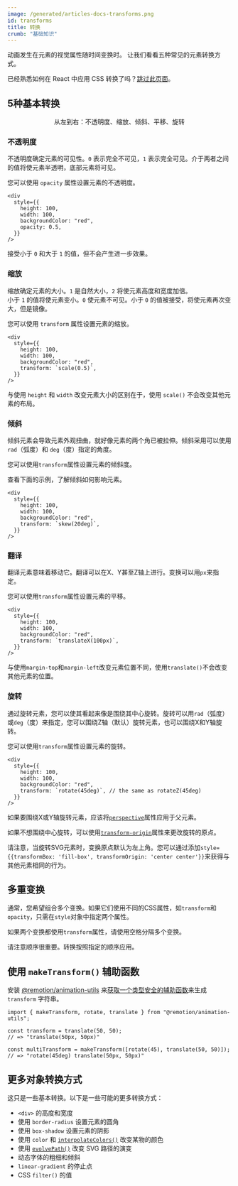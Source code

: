 ```yaml
---
image: /generated/articles-docs-transforms.png
id: transforms
title: 转换
crumb: "基础知识"
---
```



<TransformsTutorial />
动画发生在元素的视觉属性随时间变换时。  
让我们看看五种常见的元素转换方式。

已经熟悉如何在 React 中应用 CSS 转换了吗？[跳过此页面](/docs/animating-properties)。

## 5种基本转换

<Transforms />

<p align="center" style={{
  fontStyle: "italic",
  fontSize: "0.9em",
  marginTop: 10
}}>从左到右：不透明度、缩放、倾斜、平移、旋转</p>

### 不透明度

不透明度确定元素的可见性。`0` 表示完全不可见，`1` 表示完全可见。介于两者之间的值将使元素半透明，底部元素将可见。

您可以使用 `opacity` 属性设置元素的不透明度。

```tsx twoslash {6} title="MyComponent.tsx"
<div
  style={{
    height: 100,
    width: 100,
    backgroundColor: "red",
    opacity: 0.5,
  }}
/>
```

<Demo type="opacity" />

接受小于 `0` 和大于 `1` 的值，但不会产生进一步效果。

### 缩放

缩放确定元素的大小。`1` 是自然大小，`2` 将使元素高度和宽度加倍。  
小于 `1` 的值将使元素变小。`0` 使元素不可见。小于 `0` 的值被接受，将使元素再次变大，但是镜像。

您可以使用 `transform` 属性设置元素的缩放。

```tsx twoslash {6} title="MyComponent.tsx"
<div
  style={{
    height: 100,
    width: 100,
    backgroundColor: "red",
    transform: `scale(0.5)`,
  }}
/>
```

<Demo type="scale" />

与使用 `height` 和 `width` 改变元素大小的区别在于，使用 `scale()` 不会改变其他元素的布局。

### 倾斜

倾斜元素会导致元素外观扭曲，就好像元素的两个角已被拉伸。倾斜采用可以使用 `rad`（弧度）和 `deg`（度）指定的角度。 



您可以使用`transform`属性设置元素的倾斜度。

查看下面的示例，了解倾斜如何影响元素。

```tsx twoslash {6} title="MyComponent.tsx"
<div
  style={{
    height: 100,
    width: 100,
    backgroundColor: "red",
    transform: `skew(20deg)`,
  }}
/>
```

<Demo type="skew" />

### 翻译

翻译元素意味着移动它。翻译可以在X、Y甚至Z轴上进行。变换可以用`px`来指定。

您可以使用`transform`属性设置元素的平移。

```tsx twoslash {6} title="MyComponent.tsx"
<div
  style={{
    height: 100,
    width: 100,
    backgroundColor: "red",
    transform: `translateX(100px)`,
  }}
/>
```

<Demo type="translate" />

与使用`margin-top`和`margin-left`改变元素位置不同，使用`translate()`不会改变其他元素的位置。

### 旋转

通过旋转元素，您可以使其看起来像是围绕其中心旋转。旋转可以用`rad`（弧度）或`deg`（度）来指定，您可以围绕Z轴（默认）旋转元素，也可以围绕X和Y轴旋转。

您可以使用`transform`属性设置元素的旋转。

```tsx twoslash {6} title="MyComponent.tsx"
<div
  style={{
    height: 100,
    width: 100,
    backgroundColor: "red",
    transform: `rotate(45deg)`, // the same as rotateZ(45deg)
  }}
/>
```

<Demo type="rotate" />

如果要围绕X或Y轴旋转元素，应该将[`perspective`](https://developer.mozilla.org/en-US/docs/Web/CSS/perspective)属性应用于父元素。

如果不想围绕中心旋转，可以使用[`transform-origin`](https://developer.mozilla.org/en-US/docs/Web/CSS/transform-origin)属性来更改旋转的原点。

请注意，当旋转SVG元素时，变换原点默认为左上角。您可以通过添加`style={{transformBox: 'fill-box', transformOrigin: 'center center'}}`来获得与其他元素相同的行为。

## 多重变换

通常，您希望组合多个变换。如果它们使用不同的CSS属性，如`transform`和`opacity`，只需在`style`对象中指定两个属性。

如果两个变换都使用`transform`属性，请使用空格分隔多个变换。

请注意顺序很重要。转换按照指定的顺序应用。

## 使用 `makeTransform()` 辅助函数

安装 [@remotion/animation-utils](/docs/animation-utils/) 来[获取一个类型安全的辅助函数](/docs/animation-utils/make-transform)来生成 `transform` 字符串。

```tsx twoslash
import { makeTransform, rotate, translate } from "@remotion/animation-utils";

const transform = translate(50, 50);
// => "translate(50px, 50px)"

const multiTransform = makeTransform([rotate(45), translate(50, 50)]);
// => "rotate(45deg) translate(50px, 50px)"
```

## 更多对象转换方式

这只是一些基本转换。以下是一些可能的更多转换方式：

- `<div>` 的高度和宽度
- 使用 `border-radius` 设置元素的圆角
- 使用 `box-shadow` 设置元素的阴影
- 使用 `color` 和 [`interpolateColors()`](/docs/interpolate-colors) 改变某物的颜色
- 使用 [`evolvePath()`](/docs/paths/evolve-path) 改变 SVG 路径的演变
- 动态字体的粗细和倾斜
- `linear-gradient` 的停止点
- CSS `filter()` 的值
